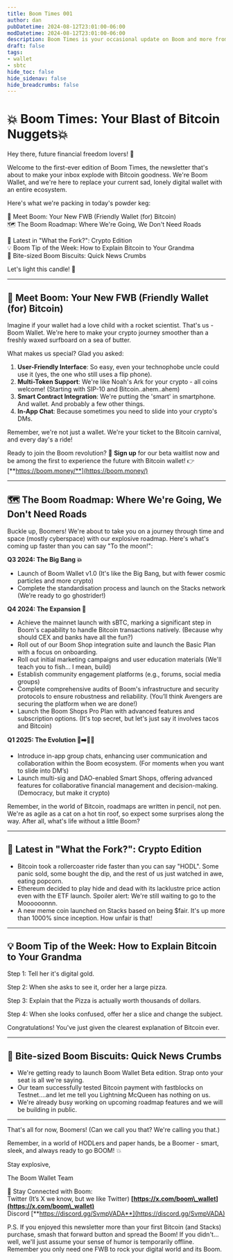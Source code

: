 ```yaml
---
title: Boom Times 001
author: dan
pubDatetime: 2024-08-12T23:01:00-06:00
modDatetime: 2024-08-12T23:01:00-06:00
description: Boom Times is your occasional update on Boom and more from the Boom team.
draft: false
tags:
- wallet
- sbtc
hide_toc: false 
hide_sidenav: false
hide_breadcrumbs: false
---
```


# **💥 Boom Times: Your Blast of Bitcoin Nuggets💥**

Hey there, future financial freedom lovers\! 👋

Welcome to the first-ever edition of Boom Times, the newsletter that's about to make your inbox explode with Bitcoin goodness. We're Boom Wallet, and we're here to replace your current sad, lonely digital wallet with an entire ecosystem.

Here's what we're packing in today's powder keg:

🎉 Meet Boom: Your New FWB (Friendly Wallet (for) Bitcoin)   
🗺️ The Boom Roadmap: Where We're Going, We Don't Need Roads

🚀 Latest in "What the Fork?": Crypto Edition   
💡 Boom Tip of the Week: How to Explain Bitcoin to Your Grandma   
🍪 Bite-sized Boom Biscuits: Quick News Crumbs

Let's light this candle\! 🧨

---

## **🎉 Meet Boom: Your New FWB (Friendly Wallet (for) Bitcoin)**

Imagine if your wallet had a love child with a rocket scientist. That's us \- Boom Wallet. We're here to make your crypto journey smoother than a freshly waxed surfboard on a sea of butter.

What makes us special? Glad you asked:

1. **User-Friendly Interface**: So easy, even your technophobe uncle could use it (yes, the one who still uses a flip phone).  
2. **Multi-Token Support**: We're like Noah's Ark for your crypto \- all coins welcome\! (Starting with SIP-10 and Bitcoin..ahem..ahem)  
3. **Smart Contract Integration**: We're putting the 'smart' in smartphone. And wallet. And probably a few other things.  
4. **In-App Chat**: Because sometimes you need to slide into your crypto's DMs.

Remember, we're not just a wallet. We're your ticket to the Bitcoin carnival, and every day's a ride\!

Ready to join the Boom revolution? 🚀 **Sign up** for our beta waitlist now and be among the first to experience the future with Bitcoin wallet\! 👉 [**https://boom.money/**](https://boom.money/)

---

## **🗺️ The Boom Roadmap: Where We're Going, We Don't Need Roads**

Buckle up, Boomers\! We're about to take you on a journey through time and space (mostly cyberspace) with our explosive roadmap. Here's what's coming up faster than you can say "To the moon\!":

**Q3 2024: The Big Bang 💥**

* Launch of Boom Wallet v1.0 (It's like the Big Bang, but with fewer cosmic particles and more crypto)  
* Complete the standardisation process and launch on the Stacks network (We’re ready to go ghostrider\!)

**Q4 2024: The Expansion 🌌**

* Achieve the mainnet launch with sBTC, marking a significant step in Boom's capability to handle Bitcoin transactions natively. (Because why should CEX and banks have all the fun?)  
* Roll out of our Boom Shop integration suite  and launch the Basic Plan with a focus on onboarding.  
* Roll out initial marketing campaigns and user education materials (We'll teach you to fish... I mean, build)  
* Establish community engagement platforms (e.g., forums, social media groups)  
* Complete comprehensive audits of Boom's infrastructure and security protocols to ensure robustness and reliability. (You’ll think Avengers are securing the platform when we are done\!)  
* Launch the Boom Shops Pro Plan with advanced features and subscription options. (It's top secret, but let's just say it involves tacos and Bitcoin)

**Q1 2025: The Evolution 🐒➡️👨‍🚀**

* Introduce in-app group chats, enhancing user communication and collaboration within the Boom ecosystem. (For moments when you want to slide into DM’s)  
* Launch multi-sig and DAO-enabled Smart Shops, offering advanced features for collaborative financial management and decision-making. (Democracy, but make it crypto)

Remember, in the world of Bitcoin, roadmaps are written in pencil, not pen. We're as agile as a cat on a hot tin roof, so expect some surprises along the way. After all, what's life without a little Boom?

---

## **🚀 Latest in "What the Fork?": Crypto Edition**

* Bitcoin took a rollercoaster ride faster than you can say "HODL". Some panic sold, some bought the dip, and the rest of us just watched in awe, eating popcorn.  
* Ethereum decided to play hide and dead with its lacklustre price action even with the ETF launch. Spoiler alert: We're still waiting to go to the Moooooonnn.  
* A new meme coin launched on Stacks based on being $fair. It's up more than 1000% since inception. How unfair is that\!

---

## **💡 Boom Tip of the Week: How to Explain Bitcoin to Your Grandma**

Step 1: Tell her it's digital gold. 

Step 2: When she asks to see it, order her a large pizza. 

Step 3: Explain that the Pizza is actually worth thousands of dollars. 

Step 4: When she looks confused, offer her a slice and change the subject.

Congratulations\! You've just given the clearest explanation of Bitcoin ever.

---

## **🍪 Bite-sized Boom Biscuits: Quick News Crumbs**

* We're getting ready to launch Boom Wallet Beta edition. Strap onto your seat is all we're saying.  
* Our team successfully tested Bitcoin payment with fastblocks on Testnet….and let me tell you Lightning McQueen has nothing on us.  
* We're already busy working on upcoming roadmap features and we will be building in public. 

---

That's all for now, Boomers\! (Can we call you that? We're calling you that.)

Remember, in a world of HODLers and paper hands, be a Boomer \- smart, sleek, and always ready to go BOOM\! 💥

Stay explosive,

The Boom Wallet Team

🔗 Stay Connected with Boom:   
Twitter (It’s X we know, but we like Twitter) **[https://x.com/boom\_wallet](https://x.com/boom\_wallet)**    
Discord [**https://discord.gg/SvmpVADA**](https://discord.gg/SvmpVADA) 

P.S. If you enjoyed this newsletter more than your first Bitcoin (and Stacks) purchase, smash that forward button and spread the Boom\! If you didn't... well, we'll just assume your sense of humor is temporarily offline. Remember you only need one FWB to rock your digital world and its Boom.